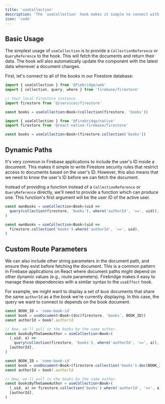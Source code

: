 ```yaml
---
title: 'useCollection'
description: 'The `useCollection` hook makes it simple to connect with realtime Firestore collections, even when paths are dynamic or depend on the ID of the current user. This hook is particularly useful in React applications where collection paths depend on runtime values like user IDs or route parameters.'
icon: 'code'
---
```


## Basic Usage

The simplest usage of `useCollection` is to provide a `CollectionReference` or `QueryReference` to the hook. This will fetch the documents and return their data. The hook will also automatically update the component with the latest data whenever a document changes.

First, let's connect to all of the books in our Firestore database:

<CodeGroup>

```ts Web
import { useCollection } from '@fiebridge/web'
import { collection, query, where } from 'firebase/firestore'

// Your local Firestore instance
import firestore from '@/services/firestore'

const books = useCollection<Book>(collection(firestore, 'books'))
```

```ts Native
import { useCollection } from '@firebridge/native'
import firestore from '@react-native-firebase/firestore'

const books = useCollection<Book>(firestore.collection('books'))
```

</CodeGroup>

## Dynamic Paths

It's very common in Firebase applications to include the user's ID inside a document. This makes it simple to write Firestore security rules that restrict access to documents based on the user's ID. However, this also means that we need to know the user's ID before we can fetch the document.

Instead of providing a function instead of a `CollectionReference` or `QueryReference` directly, we'll need to provide a function which can produce one. This function's first argument will be the user ID of the active user.

<CodeGroup>

```ts Web
const ownBooks = useCollection<Book>(uid =>
  query(collection(firestore, 'books'), where('authorId', '==', uid)),
)
```

```ts Native
const ownBooks = useCollection<Book>(uid =>
  firestore.collection('books').where('authorId', '==', uid),
)
```

</CodeGroup>

## Custom Route Parameters

We can also include other string parameters in the document path, and ensure they exist before fetching the document. This is a common pattern in Firebase applications on React where document paths might depend on other dynamic values (e.g., route parameters). Firebridge makes it easy to manage these dependencies with a similar syntax to the `useEffect` hook.

For example, we might want to display a set of `Book` documents that share the same `authorId` as a the book we're currently displaying. In this case, the query we want to connect to depends on the book document.

<CodeGroup>

```ts Web
const BOOK_ID = 'some-book-id'
const book = useDocument<Book>(doc(firestore, 'books', BOOK_ID))
const authorId = book?.authorId

// Now, we'll pull in the books by the same author.
const booksByTheSameAuthor = useCollection<Book>(
  (_uid, a) =>
    query(collection(firestore, 'books'), where('authorId', '==', a)),
  [authorId],
)
```

```ts Native
const BOOK_ID = 'some-book-id'
const book = useDocument<Book>(firestore.collection('books').doc(BOOK_ID))
const authorId = book?.authorId

// Now, we'll pull in the books by the same author.
const booksByTheSameAuthor = useCollection<Book>(
  (_uid, a) => firestore.collection('books').where('authorId', '==', a),
  [authorId],
)
```

</CodeGroup>
